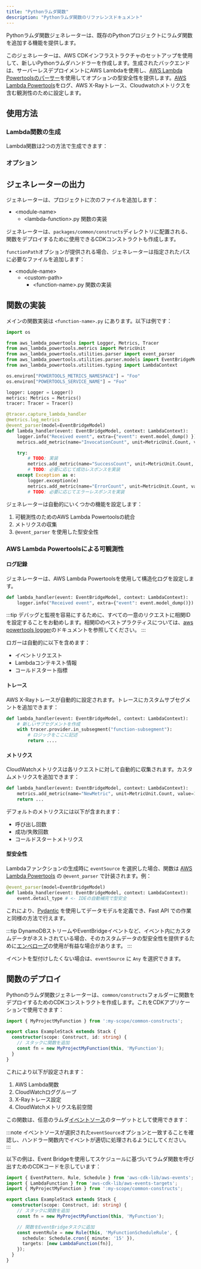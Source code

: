 ```yaml
---
title: "Pythonラムダ関数"
description: "Pythonラムダ関数のリファレンスドキュメント"
---
```



Pythonラムダ関数ジェネレーターは、既存のPythonプロジェクトにラムダ関数を追加する機能を提供します。

このジェネレーターは、AWS CDKインフラストラクチャのセットアップを使用して、新しいPythonラムダハンドラーを作成します。生成されたバックエンドは、サーバーレスデプロイメントにAWS Lambdaを使用し、[AWS Lambda Powertoolsのパーサー](https://docs.powertools.aws.dev/lambda/python/latest/utilities/parser/)を使用してオプションの型安全性を提供します。[AWS Lambda Powertools](https://docs.powertools.aws.dev/lambda/python/latest/)をログ、AWS X-Rayトレース、Cloudwatchメトリクスを含む観測性のために設定します。

## 使用方法

### Lambda関数の生成

Lambda関数は2つの方法で生成できます：

<RunGenerator generator="py#lambda-function" />

### オプション

<GeneratorParameters schema={schema} />

## ジェネレーターの出力

ジェネレーターは、プロジェクトに次のファイルを追加します：

<FileTree>

- \<module-name>
  - \<lambda-function>.py 関数の実装

</FileTree>

ジェネレーターは、`packages/common/constructs`ディレクトリに配置される、関数をデプロイするために使用できるCDKコンストラクトも作成します。

`functionPath`オプションが提供される場合、ジェネレーターは指定されたパスに必要なファイルを追加します：

<FileTree>

- \<module-name>
  - \<custom-path>
    - \<function-name>.py 関数の実装

</FileTree>

## 関数の実装

メインの関数実装は `<function-name>.py` にあります。以下は例です：

```python
import os

from aws_lambda_powertools import Logger, Metrics, Tracer
from aws_lambda_powertools.metrics import MetricUnit
from aws_lambda_powertools.utilities.parser import event_parser
from aws_lambda_powertools.utilities.parser.models import EventBridgeModel
from aws_lambda_powertools.utilities.typing import LambdaContext

os.environ["POWERTOOLS_METRICS_NAMESPACE"] = "Foo"
os.environ["POWERTOOLS_SERVICE_NAME"] = "Foo"

logger: Logger = Logger()
metrics: Metrics = Metrics()
tracer: Tracer = Tracer()

@tracer.capture_lambda_handler
@metrics.log_metrics
@event_parser(model=EventBridgeModel)
def lambda_handler(event: EventBridgeModel, context: LambdaContext):
    logger.info("Received event", extra={"event": event.model_dump() })
    metrics.add_metric(name="InvocationCount", unit=MetricUnit.Count, value=1)

    try:
        # TODO: 実装
        metrics.add_metric(name="SuccessCount", unit=MetricUnit.Count, value=1)
        # TODO: 必要に応じて成功レスポンスを実装
    except Exception as e:
        logger.exception(e)
        metrics.add_metric(name="ErrorCount", unit=MetricUnit.Count, value=1)
        # TODO: 必要に応じてエラーレスポンスを実装
```

ジェネレーターは自動的にいくつかの機能を設定します：

1. 可観測性のためのAWS Lambda Powertoolsの統合
2. メトリクスの収集
3. `@event_parser` を使用した型安全性

### AWS Lambda Powertoolsによる可観測性

#### ログ記録

ジェネレーターは、AWS Lambda Powertoolsを使用して構造化ログを設定します。

```python
def lambda_handler(event: EventBridgeModel, context: LambdaContext):
    logger.info("Received event", extra={"event": event.model_dump()})
```

:::tip
デバッグと監視を容易にするために、すべての一意のリクエストに相関IDを設定することをお勧めします。相関IDのベストプラクティスについては、[aws powertools logger](https://docs.powertools.aws.dev/lambda/python/2.22.0/core/logger/#setting-a-correlation-id)のドキュメントを参照してください。
:::

ロガーは自動的に以下を含めます：

- イベントリクエスト
- Lambdaコンテキスト情報
- コールドスタート指標

#### トレース

AWS X-Rayトレースが自動的に設定されます。トレースにカスタムサブセグメントを追加できます：

```python
def lambda_handler(event: EventBridgeModel, context: LambdaContext):
    # 新しいサブセグメントを作成
    with tracer.provider.in_subsegment("function-subsegment"):
        # ロジックをここに記述
        return ....
```

#### メトリクス

CloudWatchメトリクスは各リクエストに対して自動的に収集されます。カスタムメトリクスを追加できます：

```python
def lambda_handler(event: EventBridgeModel, context: LambdaContext):
    metrics.add_metric(name="NewMetric", unit=MetricUnit.Count, value=1)
    return ...
```

デフォルトのメトリクスには以下が含まれます：

- 呼び出し回数
- 成功/失敗回数
- コールドスタートメトリクス

#### 型安全性

Lambdaファンクションの生成時に `eventSource` を選択した場合、関数は [AWS Lambda Powertools](https://docs.powertools.aws.dev/lambda/python/latest/utilities/parser/) の `@event_parser` で計装されます。例：

```python {3}
@event_parser(model=EventBridgeModel)
def lambda_handler(event: EventBridgeModel, context: LambdaContext):
    event.detail_type # <- IDEの自動補完で型安全
```

これにより、[Pydantic](https://docs.pydantic.dev/latest/) を使用してデータモデルを定義でき、<Link path="guides/fastapi">Fast API</Link> での作業と同様の方法で行えます。

:::tip
DynamoDBストリームやEventBridgeイベントなど、イベント内にカスタムデータがネストされている場合、そのカスタムデータの型安全性を提供するために[エンベロープ](https://docs.powertools.aws.dev/lambda/python/latest/utilities/parser/#envelopes)の使用が有益な場合があります。
:::

イベントを型付けしたくない場合は、`eventSource` に `Any` を選択できます。

## 関数のデプロイ

Pythonのラムダ関数ジェネレーターは、`common/constructs`フォルダーに関数をデプロイするためのCDKコンストラクトを作成します。これをCDKアプリケーションで使用できます：

```ts
import { MyProjectMyFunction } from ':my-scope/common-constructs';

export class ExampleStack extends Stack {
  constructor(scope: Construct, id: string) {
    // スタックに関数を追加
    const fn = new MyProjectMyFunction(this, 'MyFunction');
  }
}
```

これにより以下が設定されます：

1. AWS Lambda関数
2. CloudWatchロググループ
3. X-Rayトレース設定
4. CloudWatchメトリクス名前空間

この関数は、任意のラムダ[イベントソース](https://docs.powertools.aws.dev/lambda/python/latest/utilities/parser/)のターゲットとして使用できます：

:::note
イベントソースが選択された`eventSource`オプションと一致することを確認し、ハンドラー関数内でイベントが適切に処理されるようにしてください。
:::

以下の例は、Event Bridgeを使用してスケジュールに基づいてラムダ関数を呼び出すためのCDKコードを示しています：

```ts
import { EventPattern, Rule, Schedule } from 'aws-cdk-lib/aws-events';
import { LambdaFunction } from 'aws-cdk-lib/aws-events-targets';
import { MyProjectMyFunction } from ':my-scope/common-constructs';

export class ExampleStack extends Stack {
  constructor(scope: Construct, id: string) {
    // スタックに関数を追加
    const fn = new MyProjectMyFunction(this, 'MyFunction');

    // 関数をEventBridgeタスクに追加
    const eventRule = new Rule(this, 'MyFunctionScheduleRule', {
      schedule: Schedule.cron({ minute: '15' }),
      targets: [new LambdaFunction(fn)],
    });
  }
}
```